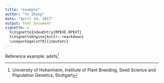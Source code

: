 ```yaml
---
title: "example"
author: "Yu Zhang"
date: "April 24, 2017"
output: html_document
vignette: >
  %\VignetteIndexEntry{RPEXE.RPEXT}
  %\VignetteEngine{knitr::rmarkdown}
  \usepackage[utf8]{inputenc}
---
```



Reference example: adsfs^[University of Hohenheim, Institute of Plant Breeding, Seed Science and Population Genetics, Stuttgart]
